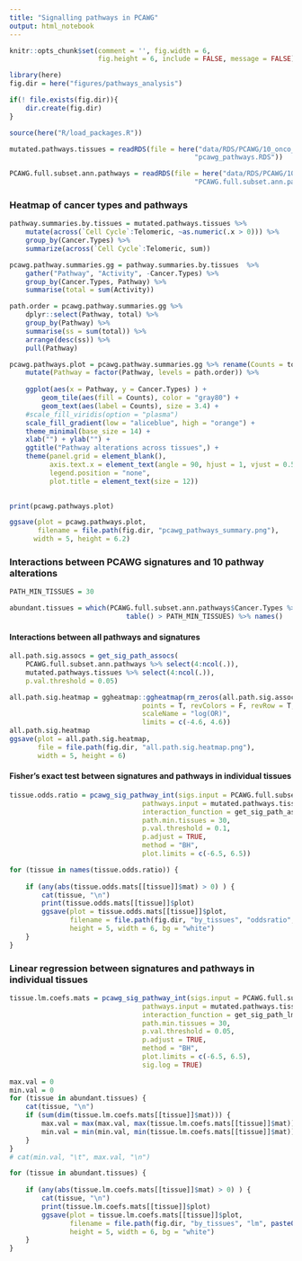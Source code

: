```yaml
---
title: "Signalling pathways in PCAWG"
output: html_notebook
---
```


```r
knitr::opts_chunk$set(comment = '', fig.width = 6, 
                      fig.height = 6, include = FALSE, message = FALSE)
```


```r
library(here)
fig.dir = here("figures/pathways_analysis")

if(! file.exists(fig.dir)){
    dir.create(fig.dir)
}

source(here("R/load_packages.R"))
```

```r
mutated.pathways.tissues = readRDS(file = here("data/RDS/PCAWG/10_onco_pathways",
                                              "pcawg_pathways.RDS"))

PCAWG.full.subset.ann.pathways = readRDS(file = here("data/RDS/PCAWG/10_onco_pathways",
                                              "PCAWG.full.subset.ann.pathways.RDS"))
```

### Heatmap of cancer types and pathways

```r
pathway.summaries.by.tissues = mutated.pathways.tissues %>% 
    mutate(across(`Cell Cycle`:Telomeric, ~as.numeric(.x > 0))) %>% 
    group_by(Cancer.Types) %>% 
    summarize(across(`Cell Cycle`:Telomeric, sum))

pcawg.pathway.summaries.gg = pathway.summaries.by.tissues  %>% 
    gather("Pathway", "Activity", -Cancer.Types) %>% 
    group_by(Cancer.Types, Pathway) %>% 
    summarise(total = sum(Activity))

path.order = pcawg.pathway.summaries.gg %>% 
    dplyr::select(Pathway, total) %>% 
    group_by(Pathway) %>% 
    summarise(ss = sum(total)) %>% 
    arrange(desc(ss)) %>% 
    pull(Pathway)

pcawg.pathways.plot = pcawg.pathway.summaries.gg %>% rename(Counts = total) %>% 
    mutate(Pathway = factor(Pathway, levels = path.order)) %>% 
    
    ggplot(aes(x = Pathway, y = Cancer.Types) ) + 
        geom_tile(aes(fill = Counts), color = "gray80") +
        geom_text(aes(label = Counts), size = 3.4) + 
    #scale_fill_viridis(option = "plasma")
    scale_fill_gradient(low = "aliceblue", high = "orange") + 
    theme_minimal(base_size = 14) + 
    xlab("") + ylab("") + 
    ggtitle("Pathway alterations across tissues",) +
    theme(panel.grid = element_blank(),
          axis.text.x = element_text(angle = 90, hjust = 1, vjust = 0.5),
          legend.position = "none",
          plot.title = element_text(size = 12))
   

print(pcawg.pathways.plot)

ggsave(plot = pcawg.pathways.plot, 
       filename = file.path(fig.dir, "pcawg_pathways_summary.png"),
      width = 5, height = 6.2) 
```

### Interactions between PCAWG signatures and 10 pathway alterations

```r
PATH_MIN_TISSUES = 30

abundant.tissues = which(PCAWG.full.subset.ann.pathways$Cancer.Types %>% 
                             table() > PATH_MIN_TISSUES) %>% names()
```

#### Interactions between all pathways and signatures

```r
all.path.sig.assocs = get_sig_path_assocs(
    PCAWG.full.subset.ann.pathways %>% select(4:ncol(.)),
    mutated.pathways.tissues %>% select(4:ncol(.)),
    p.val.threshold = 0.05)

all.path.sig.heatmap = ggheatmap::ggheatmap(rm_zeros(all.path.sig.assocs), colorPalette = "RdBu",
                                 points = T, revColors = F, revRow = T, 
                                 scaleName = "log(OR)",
                                 limits = c(-4.6, 4.6))
all.path.sig.heatmap
ggsave(plot = all.path.sig.heatmap,
       file = file.path(fig.dir, "all.path.sig.heatmap.png"),
       width = 5, height = 6)
```

#### Fisher's exact test between signatures and pathways in individual tissues

```r
tissue.odds.ratio = pcawg_sig_pathway_int(sigs.input = PCAWG.full.subset.ann.pathways,
                                 pathways.input = mutated.pathways.tissues,
                                 interaction_function = get_sig_path_assocs, 
                                 path.min.tissues = 30,
                                 p.val.threshold = 0.1,
                                 p.adjust = TRUE,
                                 method = "BH",
                                 plot.limits = c(-6.5, 6.5))

for (tissue in names(tissue.odds.ratio)) {
   
    if (any(abs(tissue.odds.mats[[tissue]]$mat) > 0) ) {
        cat(tissue, "\n")
        print(tissue.odds.mats[[tissue]]$plot)
        ggsave(plot = tissue.odds.mats[[tissue]]$plot,
               filename = file.path(fig.dir, "by_tissues", "oddsratio",  paste0(tissue, "_sig_pathway.dotplot.png")),
               height = 5, width = 6, bg = "white")
    }
}
```


### Linear regression between signatures and pathways in individual tissues

```r
tissue.lm.coefs.mats = pcawg_sig_pathway_int(sigs.input = PCAWG.full.subset.ann.pathways,
                                 pathways.input = mutated.pathways.tissues,
                                 interaction_function = get_sig_path_lms, 
                                 path.min.tissues = 30,
                                 p.val.threshold = 0.05,
                                 p.adjust = TRUE,
                                 method = "BH",
                                 plot.limits = c(-6.5, 6.5),
                                 sig.log = TRUE)
    
max.val = 0
min.val = 0
for (tissue in abundant.tissues) { 
    cat(tissue, "\n")
    if (sum(dim(tissue.lm.coefs.mats[[tissue]]$mat))) {
        max.val = max(max.val, max(tissue.lm.coefs.mats[[tissue]]$mat))
        min.val = min(min.val, min(tissue.lm.coefs.mats[[tissue]]$mat))
    }
}
# cat(min.val, "\t", max.val, "\n")

for (tissue in abundant.tissues) {
   
    if (any(abs(tissue.lm.coefs.mats[[tissue]]$mat) > 0) ) {
        cat(tissue, "\n")
        print(tissue.lm.coefs.mats[[tissue]]$plot)
        ggsave(plot = tissue.lm.coefs.mats[[tissue]]$plot,
               filename = file.path(fig.dir, "by_tissues", "lm", paste0(tissue, "_sig_pathway.dotplot.png")),
               height = 5, width = 6, bg = "white")
    }
}
```



